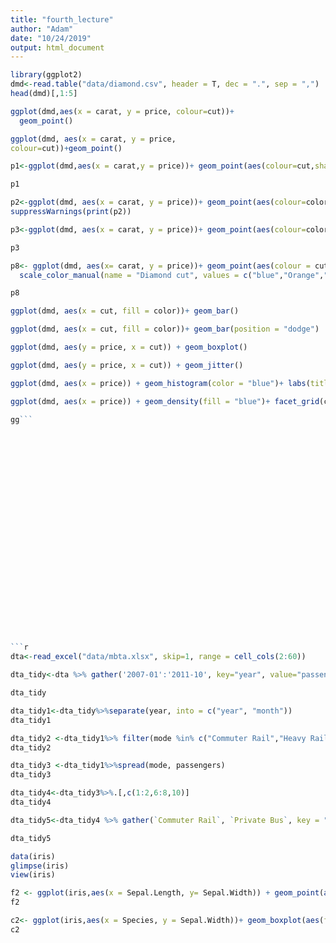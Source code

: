 ```yaml
---
title: "fourth_lecture"
author: "Adam"
date: "10/24/2019"
output: html_document
---
```


```r
library(ggplot2)
dmd<-read.table("data/diamond.csv", header = T, dec = ".", sep = ",")
head(dmd)[,1:5]
```

```r
ggplot(dmd,aes(x = carat, y = price, colour=cut))+
  geom_point()
```

```r
ggplot(dmd, aes(x = carat, y = price,
colour=cut))+geom_point()
```

```r
p1<-ggplot(dmd,aes(x = carat,y = price))+ geom_point(aes(colour=cut,shape=cut, size=0.05))+ labs(title="Relationship between Price and Carat of Diamond", x="Carat ", y="Price")

p1
```


```r
p2<-ggplot(dmd, aes(x = carat, y = price))+ geom_point(aes(colour=color,shape=cut, size=0.05))+ labs(title="Relationship between Price and Carat of Diamond")+ scale_y_continuous(name= "Price ", limits = c(0,15000), breaks = seq(0, 15000, by = 3000))+ scale_x_continuous(name = "Carat ", limits = c(0,4), breaks = seq(0, 4, by = 0.5))
suppressWarnings(print(p2))
```

```r
p3<-ggplot(dmd, aes(x = carat, y = price))+ geom_point(aes(colour=color,shape=cut, size=0.05))+ labs(title="Relationship between Price and Carat of Diamond")+ scale_y_continuous(name= "Price ", limits = c(0,15000), breaks = seq(0, 15000, by = 3000))+ scale_x_continuous(name = "Carat ", limits = c(0,4), breaks = seq(0, 4, by = 0.5))+ scale_color_brewer(name = "Diamond Color", palette = "Set1")

p3
```

```r
p8<- ggplot(dmd, aes(x= carat, y = price))+ geom_point(aes(colour = cut, shape= cut,  size = 0.05))+ geom_smooth(method = "lm") + labs(tittle = "Relationship between price and carat of Diamond") + scale_y_continuous(name = "Price", limits = c(0,15000), breaks = seq(0,15000, by= 3000))+ scale_x_continuous(name = "carat", limits = c(0,4), breaks = seq(0,4, by = 0.5))+
  scale_color_manual(name = "Diamond cut", values = c("blue","Orange","red", "purple","cyan"), labels = c("Fair","Good","Ideal", "Premium", "VG"))+ facet_grid(~cut)+theme_bw()

p8

```


```r
ggplot(dmd, aes(x = cut, fill = color))+ geom_bar()
```


```r
ggplot(dmd, aes(x = cut, fill = color))+ geom_bar(position = "dodge")

```


```r
ggplot(dmd, aes(y = price, x = cut)) + geom_boxplot()

```

```r
ggplot(dmd, aes(y = price, x = cut)) + geom_jitter()

```

```r
ggplot(dmd, aes(x = price)) + geom_histogram(color = "blue")+ labs(title = "Histogram of Price", x="Price",y="Frequency")+ facet_grid(~color)

```


```r
ggplot(dmd, aes(x = price)) + geom_density(fill = "blue")+ facet_grid(color~.)

gg```

























```r
dta<-read_excel("data/mbta.xlsx", skip=1, range = cell_cols(2:60))


```

```r
dta_tidy<-dta %>% gather('2007-01':'2011-10', key="year", value="passengers")

dta_tidy
```


```r
dta_tidy1<-dta_tidy%>%separate(year, into = c("year", "month"))
dta_tidy1
```



```r
dta_tidy2 <-dta_tidy1%>% filter(mode %in% c("Commuter Rail","Heavy Rail", "Light Rail"))
dta_tidy2
```

```r

dta_tidy3 <-dta_tidy1%>%spread(mode, passengers)
dta_tidy3

```

```r
dta_tidy4<-dta_tidy3%>%.[,c(1:2,6:8,10)]
dta_tidy4
```

```r
dta_tidy5<-dta_tidy4 %>% gather(`Commuter Rail`, `Private Bus`, key = "rail_type", value="passenger")

dta_tidy5 
```


```r
data(iris)
glimpse(iris)
view(iris)
```

```r
f2 <- ggplot(iris,aes(x = Sepal.Length, y= Sepal.Width)) + geom_point(aes(colour = Species))+ scale_x_continuous(name = "width of iris")+ scale_y_continuous("length of iris")+labs(tittle ="Relatonship between Sepal_length & Sepal_Width") +theme_minimal() 
f2
```





```r
c2<- ggplot(iris,aes(x = Species, y = Sepal.Width))+ geom_boxplot(aes(fill="yellow"))
c2
```